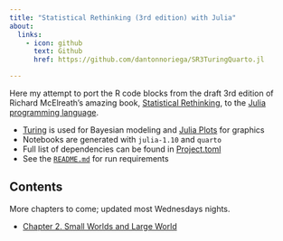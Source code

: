 ```yaml
---
title: "Statistical Rethinking (3rd edition) with Julia"
about:
  links:
    - icon: github
      text: Github
      href: https://github.com/dantonnoriega/SR3TuringQuarto.jl

---
```


Here my attempt to port the R code blocks from the draft 3rd edition of Richard McElreath's amazing book, [Statistical Rethinking](https://xcelab.net/rm/statistical-rethinking/), to the [Julia programming language](https://julialang.org/).

-   [Turing](https://turing.ml/stable/) is used for Bayesian modeling and [Julia Plots](https://docs.juliaplots.org/latest/) for graphics
-   Notebooks are generated with `julia-1.10` and `quarto`
-   Full list of dependencies can be found in [Project.toml](https://github.com/dantonnoriega/SR3TuringQuarto.jl/blob/main/Project.toml)
-   See the [`README.md`](https://github.com/dantonnoriega/SR3TuringQuarto.jl/blob/main/README.md) for run requirements

## Contents

More chapters to come; updated most Wednesdays nights.

-   [Chapter 2. Small Worlds and Large World](02-Chapter%202.%20Small%20Worlds%20and%20Large%20Worlds.html)

